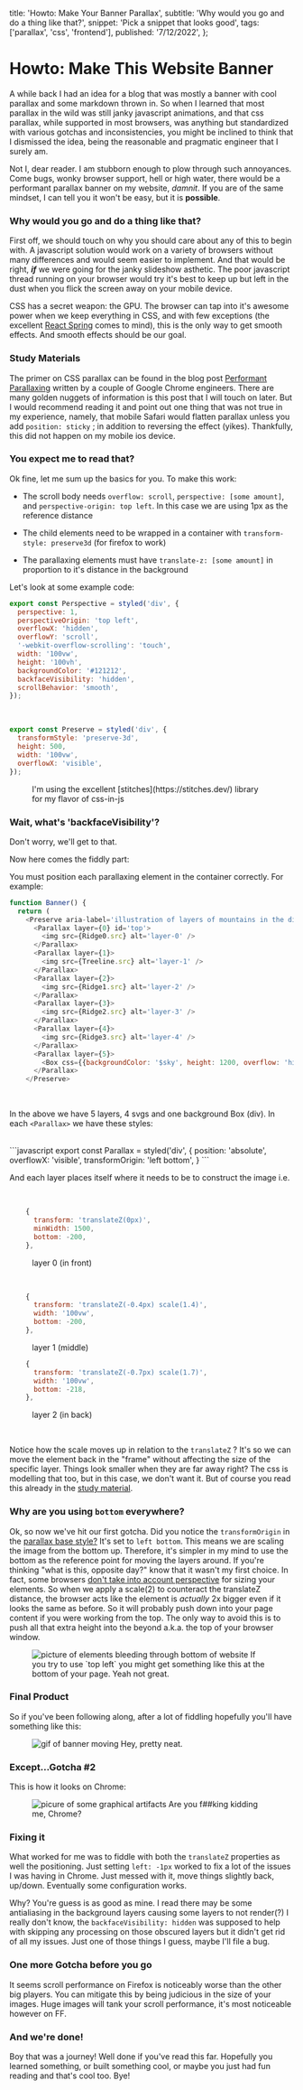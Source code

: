   title: 'Howto: Make Your Banner Parallax',
  subtitle: 'Why would you go and do a thing like that?',
  snippet: 'Pick a snippet that looks good',
  tags: ['parallax', 'css', 'frontend'],
  published: '7/12/2022',
};


# Howto: Make This Website Banner

A while back I had an idea for a blog that was mostly a banner with cool parallax and some markdown thrown in.
So when I learned that most parallax in the wild was still janky javascript animations,
and that css parallax, while supported in most browsers, was anything but standardized with various gotchas and inconsistencies,
you might be inclined to think that I dismissed the idea, being the reasonable and pragmatic engineer that I surely am.

Not I, dear reader. I am stubborn enough to plow through such annoyances. Come bugs, wonky browser support, hell or high water, there would be a
performant parallax banner on my website, _damnit_. If you are of the same mindset, I can tell you it won't be easy, but it is **possible**.

### Why would you go and do a thing like that?

First off, we should touch on why you should care about any of this to begin with. A javascript solution would work on a variety of browsers without
many differences and would seem easier to implement. And that would be right, **_if_** we were going for the janky slideshow asthetic.
The poor javascript thread running on your browser would try it's best to keep up but left in the dust when you flick the screen away on your mobile device.

CSS has a secret weapon: the GPU. The browser can tap into it's awesome power when we keep everything in CSS, and with few exceptions
(the excellent [React Spring](https://react-spring.io/) comes to mind), this is the only way to get smooth effects. And smooth effects should be our goal.

### Study Materials

The primer on CSS parallax can be found in the blog post [Performant Parallaxing](https://developer.chrome.com/blog/performant-parallaxing/)
written by a couple of Google Chrome engineers. There are many golden nuggets of information is this post that I will touch on later. But I would
recommend reading it and point out one thing that was not true in my experience, namely, that mobile Safari would flatten parallax unless you add `position: sticky` ;
in addition to reversing the effect (yikes). Thankfully, this did not happen on my mobile ios device.

### You expect me to read that?

Ok fine, let me sum up the basics for you. To make this work:

- The scroll body needs `overflow: scroll`, `perspective: [some amount]`, and `perspective-origin: top left`.
  In this case we are using 1px as the reference distance

- The child elements need to be wrapped in a container with `transform-style: preserve3d` (for firefox to work)

- The parallaxing elements must have `translate-z: [some amount]` in proportion to it's distance in the background

Let's look at some example code:

```javascript
export const Perspective = styled('div', {
  perspective: 1,
  perspectiveOrigin: 'top left',
  overflowX: 'hidden',
  overflowY: 'scroll',
  '-webkit-overflow-scrolling': 'touch',
  width: '100vw',
  height: '100vh',
  backgroundColor: '#121212',
  backfaceVisibility: 'hidden',
  scrollBehavior: 'smooth',
});
```

<br />

```javascript
export const Preserve = styled('div', {
  transformStyle: 'preserve-3d',
  height: 500,
  width: '100vw',
  overflowX: 'visible',
});
```

<figure>
  I'm using the excellent [stitches](https://stitches.dev/) library for my flavor of css-in-js
</figure>

### Wait, what's 'backfaceVisibility'?

Don't worry, we'll get to that.

Now here comes the fiddly part:

You must position each parallaxing element in the container correctly. For example:

```javascript
function Banner() {
  return (
    <Preserve aria-label='illustration of layers of mountains in the distance, trees are in the foreground, the perspective shifts as you move down the page'>
      <Parallax layer={0} id='top'>
        <img src={Ridge0.src} alt='layer-0' />
      </Parallax>
      <Parallax layer={1}>
        <img src={Treeline.src} alt='layer-1' />
      </Parallax>
      <Parallax layer={2}>
        <img src={Ridge1.src} alt='layer-2' />
      </Parallax>
      <Parallax layer={3}>
        <img src={Ridge2.src} alt='layer-3' />
      </Parallax>
      <Parallax layer={4}>
        <img src={Ridge3.src} alt='layer-4' />
      </Parallax>
      <Parallax layer={5}>
        <Box css={{backgroundColor: '$sky', height: 1200, overflow: 'hidden'}} />
      </Parallax>
    </Preserve>
```

<br />

In the above we have 5 layers, 4 svgs and one background Box (div). In each `<Parallax>` we have these styles:

<br />

<div id='parallax-styles' />
```javascript
  export const Parallax = styled('div', {
    position: 'absolute',
    overflowX: 'visible',
    transformOrigin: 'left bottom',
  }
```

<br />

And each layer places itself where it needs to be to construct the image i.e.

<br />

```javascript
    {
      transform: 'translateZ(0px)',
      minWidth: 1500,
      bottom: -200,
    },
```

<figure>layer 0 (in front)</figure>

<br />

```javascript
    {
      transform: 'translateZ(-0.4px) scale(1.4)',
      width: '100vw',
      bottom: -200,
    },
```

<figure>layer 1 (middle)</figure>

```javascript
    {
      transform: 'translateZ(-0.7px) scale(1.7)',
      width: '100vw',
      bottom: -218,
    },
```

<figure>layer 2 (in back)</figure>

<br />

Notice how the scale moves up in relation to the `translateZ` ?
It's so we can move the element back in the "frame" without affecting the size of the specific layer.
Things look smaller when they are far away right? The css is modelling that too, but in this case, we don't want it.
But of course you read this already in the [study material](https://developer.chrome.com/blog/performant-parallaxing/#adjusting-scale-for-perspective).

### Why are you using `bottom` everywhere?

Ok, so now we've hit our first gotcha.
Did you notice the `transformOrigin` in the [parallax base style?](#parallax-styles)
It's set to `left bottom`. This means we are scaling the image from the bottom up. Therefore, it's simpler in my mind to use
the bottom as the reference point for moving the layers around. If you're thinking "what is this, opposite day?" know that it
wasn't my first choice. In fact, some browsers [don't take into account perspective](https://developer.chrome.com/blog/performant-parallaxing/#assorted-bugs-and-workarounds)
for sizing your elements. So when we apply a scale(2) to counteract the translateZ distance,
the browser acts like the element is _actually_ 2x bigger even if it looks the same as before.
So it will probably push down into your page content if you were working from the top.
The only way to avoid this is to push all that extra height into the beyond a.k.a. the top of your browser window.

<figure>
  <Image
    placeholder='blur'
    width={290}
    height={80}
    quality={10}
    layout='responsive'
    src={MangledBottom}
    alt='picture of elements bleeding through bottom of website'
  />
  If you try to use `top left` you might get something like this at the bottom of your page. Yeah not
  great.
</figure>

### Final Product

So if you've been following along, after a lot of fiddling hopefully you'll have something like this:

<figure style={{width: '50%'}}>
  <Image width={300} height={600} quality={95} src={Recording} alt='gif of banner moving' />
  Hey, pretty neat.
</figure>

### Except...Gotcha #2

This is how it looks on Chrome:

<figure>
  <Image
    placeholder='blur'
    width={264}
    height={159}
    quality={75}
    layout='responsive'
    src={Artifacts}
    alt='picure of some graphical artifacts'
  />
  Are you f##king kidding me, Chrome?
</figure>

### Fixing it

What worked for me was to fiddle with both the `translateZ` properties as well the positioning.
Just setting `left: -1px` worked to fix a lot of the issues I was having in Chrome. Just messed with it, move things slightly back, up/down.
Eventually some configuration works.

Why? You're guess is as good as mine. I read there may be some antialiasing in the background layers causing some layers to not render(?)
I really don't know, the `backfaceVisibility: hidden` was supposed to help with skipping any processing on those obscured layers
but it didn't get rid of all my issues. Just one of those things I guess, maybe I'll file a bug.

### One more Gotcha before you go

It seems scroll performance on Firefox is noticeably worse than the other big players. You can mitigate this by being judicious
in the size of your images. Huge images will tank your scroll performance, it's most noticeable however on FF.

### And we're done!

Boy that was a journey! Well done if you've read this far. Hopefully you learned something, or built something cool,
or maybe you just had fun reading and that's cool too. Bye!
